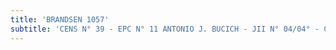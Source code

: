 ```yaml
---
title: 'BRANDSEN 1057'
subtitle: 'CENS N° 39 - EPC N° 11 ANTONIO J. BUCICH - JII N° 04/04° - CAIYJ LA BOCA'
---
```


#
